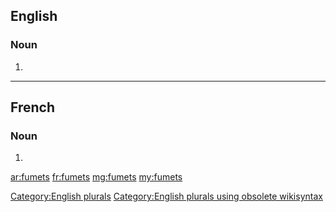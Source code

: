 ==English==

===Noun===
{{head|en}}

# {{plural of|fumet}}

[[Category:English plurals]][[Category:English plurals using obsolete wikisyntax]]

----

==French==

===Noun===
{{head|fr|plural}} {{m-p}}

# {{plural of|fumet|lang=fr}}

[[ar:fumets]]
[[fr:fumets]]
[[mg:fumets]]
[[my:fumets]]